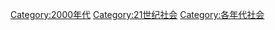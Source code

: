 [[Category:2000年代|Category:2000年代]]
[[Category:21世纪社会|Category:21世纪社会]]
[[Category:各年代社会|Category:各年代社会]]